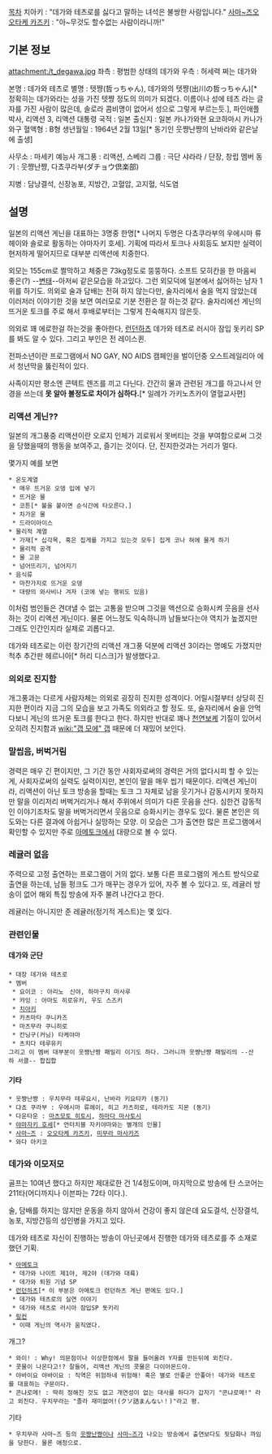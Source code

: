 [[목차]]
치아키 : "데가와 테츠로를 싫다고 말하는 녀석은 불쌍한 사람입니다."
[[사마~즈]][[오오타케 카즈키]] : "아~무것도 할수없는 사람이라니까!"

== 기본 정보 ==
attachment:/t_degawa.jpg
좌측 : 평범한 상태의 데가와 
우측 : 허세력 쩌는 데가와

본명 : 데가와 테츠로 
별명 : 텟쨩(哲っちゃん), 데가와의 텟쨩(出川の哲っちゃん)[* 정확히는 데가와라는 성을 가진 텟쨩 정도의 의미가 되겠다. 이름이나 성에 테츠 라는 글자를 가진 사람이 많은데, 솔로라 콤비명이 없어서 성으로 그렇게 부르는듯.], 파인애플 박사, 리액션 3, 리액션 대통령
국적 : 일본
출신지 : 일본 카나가와현 요코하마시 카나가와구
혈액형 : B형
생년월일 : 1964년 2월 13일[* 동기인 웃쨩난쨩의 난바라와 같은날에 출생]

사무소 : 마세키 예능사
개그풍 : 리액션, 스베리
그룹 : 극단 샤라라 / 단장, 창립 멤버
동기 : 웃쨩난쨩, 다쵸쿠라부(ダチョウ倶楽部)

지병 : 담낭결석, 신장농포, 지방간, 고혈압, 고지혈, 식도염

== 설명 ==
일본의 리액션 게닌을 대표하는 3명중 한명[* 나머지 두명은 다쵸쿠라부의 우에시마 류헤이와 솔로로 활동하는 야마자키 호세]. 기획에 따라서 토크나 사회등도 보지만 실력이 현저하게 떨어지므로 대부분 리액션에 치중한다.

외모는 155cm로 짤막하고 체중은 73kg정도로 뚱뚱하다. 소프트 모히칸을 한 마음씨 좋은(?) --[[변태]]--아저씨 같은모습을 하고있다. 그런 외모덕에 일본에서 싫어하는 남자 1위를 하기도. 의외로 술과 담배는 전혀 하지 않는다만, 술자리에서 술을 먹지 않았는데 이러저러 이야기한 것을 보면 여러모로 기분 전환은 잘 하는것 같다. 술자리에선 게닌의 뜨거운 토크를 주로 해서 후배로부터는 그렇게 친숙해지지 않은듯.

의외로 꽤 에로한걸 하는것을 좋아한다, [[런던하츠]] 데가와 테츠로 러시아 잠입 돗키리 SP를 봐도 알 수 있다. 그리고 부인은 전 레이스퀸.

전파소년이란 프로그램에서 NO GAY, NO AIDS 캠페인을 벌이던중 오스트레일리아 에서 청년막을 뚫린적이 있다.

사족이지만 평소엔 콘텍트 렌즈를 끼고 다닌다. 간간히 물과 관련된 개그를 하고나서 안경을 쓰는데 '''못 알아 볼정도로 차이가 심하다.'''[* 일례가 가키노츠카이 열혈교사편]
=== 리액션 게닌?? ===
일본의 개그풍중 리액션이란 오로지 인체가 괴로워서 못버티는 것을 부여함으로써 그것을 당했을때의 행동을 보여주고, 즐기는 것이다. 단, 진지한것과는 거리가 멀다.

몇가지 예를 보면
 * 온도계열
  * 매우 뜨거운 오뎅 입에 넣기
  * 뜨거운 물
  * 코튼[* 불을 붙이면 순식간에 타오른다.]
  * 차가운 물
  * 드라이아이스
 * 물리적 계열
  * 가재[* 십각목, 혹은 집게를 가지고 있는것 모두] 집게 코나 혀에 물게 하기
  * 물리적 공격
  * 물 고문
  * 넘어뜨리기, 넘어지기
 * 음식류
  * 마찬가지로 뜨거운 오뎅
  * 대량의 와사비나 겨자 (코에 넣는 행위도 있음)

이처럼 범인들은 견뎌낼 수 없는 고통을 받으며 그것을 액션으로 승화시켜 웃음을 선사하는 것이 리액션 게닌이다. 물론 어느정도 익숙하니까 남들보다는야 역치가 높겠지만 그래도 인간인지라 실제로 괴롭다고. 

데가와 테츠로는 이런 장기간의 리액션 개그풍 덕분에 리액션 3이라는 명예도 가졌지만 척추 추간판 헤르니아[* 허리 디스크]가 발생했다고.

=== 의외로 진지함 ===
개그풍과는 다르게 사람자체는 의외로 굉장히 진지한 성격이다. 어릴시절부터 상당히 진지한 편이라 지금 그의 모습을 보고 가족도 의외라고 할 정도. 또, 술자리에서 술을 안먹다보니 게닌의 뜨거운 토크를 한다고 한다. 하지만 반대로 꽤나 [[천연]][[보케]] 기질이 있어서 오히려 진지함과 [[wiki:"갭 모에" 갭]] 때문에 더 재밌어 보인다.

=== 말씹음, 버벅거림 ===
경력은 매우 긴 편이지만, 그 기간 동안 사회자로써의 경력은 거의 없다시피 할 수 있는게, 사회자로써의 실력도 실력이지만, 본인이 말을 매우 씹기 때문이다. 리액션 게닌이라, 리액션이 아닌 토크 방송을 할때는 토크 그 자체로 남을 웃기거나 감동시키지 못하지만 말을 이리저리 버벅거리거나 해서 주위에서 의미가 다른 웃음을 산다. 심한건 감동적인 이야기조차도 말을 버벅거리면서 웃음으로 승화시키는 경우도 있다. 물론 본인은 의도와는 다른 결과에 아쉽거나 실망하는 모양. 이 모습은 그가 출연한 많은 프로그램에서 확인할 수 있지만 주로 [[아메토크]]에서 대량으로 볼 수 있다.

=== 레귤러 없음 ===
주력으로 고정 출연하는 프로그램이 거의 없다. 보통 다른 프로그램의 게스트 방식으로 출연을 하는데, 남들 펑크도 그가 매꾸는 경우가 있어, 자주 볼 수 있다고. 또, 레귤러 방송이 없어 해외 특집 방송에 자주 불려 나간다고 한다.

레귤러는 아니지만 준 레귤러(정기적 게스트)는 몇 있다.

=== 관련인물 ===
==== 데가와 군단 ====
 * 대장 데가와 테츠로
 * 멤버
  * 요이코 : 아리노　신야, 하마구치 마사루
  * 캬잉 : 아마도 히로유키, 우도 스즈키
  * [[치아키]]
  * 카츠마타 쿠니카즈
  * 마츠무라 쿠니히로
  * 칸닝구(커닝) 타케야마
  * 츠치다 테루유키
 그리고 이 멤버 대부분이 웃쨩난짱 패밀리 이기도 하다. 그러니까 웃쨩난쨩 패밀리의 --산하 서클-- 합집합

==== 기타 ====
 * 웃쨩난쨩 : 우치무라 테루요시, 난바라 키요타카 (동기)
 * 댜쵸 쿠라부 : 우에시마 류헤이, 히고 카츠히로, 테라카도 지몬 (동기)
 * 다운타운 : [[마츠모토 히토시]], [[하마다 마사토시]]
 * [[야마자키 호세]][* 언터치블 자키야마와는 별개의 인물]
 * [[사마~즈]] : [[오오타케 카즈키]], [[미무라 마사카즈]]
 * 와다 아키코

=== 데가와 이모저모 ===
골프는 10여년 했다고 하지만 제대로한 건 1/4정도이며, 마지막으로 방송에 탄 스코어는 211타(어디까지나 이븐파는 72타 이다.).

술, 담배를 하지는 않지만 운동을 하지 않아서 건강이 좋지 않은데 요도결석, 신장결석, 농포, 지방간등의 성인병을 가지고 있다.

데가와 테츠로 자신이 진행하는 방송이 아닌곳에서 진행한 데가와 테츠로를 주 소재로 했던 기획.
 * [[아메토크]]
  * 데가와 나이트 제1야, 제2야 (데가와 대륙)
  * 데가와 퇴원 기념 SP
 * [[런던하츠]][* 이 부분은 아메토크 런던하츠 게닌 편에도 있다.]
  * 데가와 테츠로의 실연 이야기
  * 데가와 테츠로 러시아 잠입SP 돗키리
 * [[링컨]]
  * 이때 게닌의 역사가 움직였다. 

개그?
 * 와이! : Why! 의문점이나 이상한점에서 팔을 들어올려 Y자를 만든뒤에 외친다.
 * 콧물이 나온다고!? 잘들어, 리액션 게닌의 콧물은 다이아몬드야.
 * 야바이요 야바이요 : 직역은 위험하네 위험해! 혹은 별로 안좋군 안좋아! 데가와 테츠로를 대표하는 구문이다.
 * 콘냐로메! : 딱히 정해진 것도 없고 개연성이 없는 대사를 하다가 갑자기 "콘냐로메!" 라고 외친다. 우치무라는 "졸라 재미없어!(クソ詰まんない！)"라고 평.

기타
 * 우치무라 사마~즈 등의 [[웃쨩난쨩]]이나 [[사마~즈]]가 나오는 방송에서 출연보다도 뒷담화나 까임을 당한다. 물론 애정으로.
